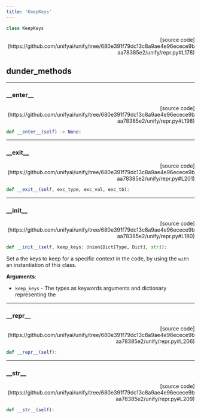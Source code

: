 ```yaml
---
title: 'KeepKeys'
---
```


```python
class KeepKeys
```

<p align="right">[source code](https://github.com/unifyai/unify/tree/680e391f79dc13c8a9ae4e96ecece9baa78385e2/unify/repr.py#L178)</p>



## dunder_methods

---

### \_\_enter\_\_

<p align="right">[source code](https://github.com/unifyai/unify/tree/680e391f79dc13c8a9ae4e96ecece9baa78385e2/unify/repr.py#L198)</p>

```python
def __enter__(self) -> None:
```



---

### \_\_exit\_\_

<p align="right">[source code](https://github.com/unifyai/unify/tree/680e391f79dc13c8a9ae4e96ecece9baa78385e2/unify/repr.py#L201)</p>

```python
def __exit__(self, exc_type, exc_val, exc_tb):
```



---

### \_\_init\_\_

<p align="right">[source code](https://github.com/unifyai/unify/tree/680e391f79dc13c8a9ae4e96ecece9baa78385e2/unify/repr.py#L180)</p>

```python
def __init__(self, keep_keys: Union[Dict[Type, Dict], str]):
```

Set a the keys to keep for a specific context in the code, by using the
`with` an instantiation of this class.

**Arguments**:

- `keep_keys` - The types as keywords arguments and dictionary representing the

---

### \_\_repr\_\_

<p align="right">[source code](https://github.com/unifyai/unify/tree/680e391f79dc13c8a9ae4e96ecece9baa78385e2/unify/repr.py#L206)</p>

```python
def __repr__(self):
```



---

### \_\_str\_\_

<p align="right">[source code](https://github.com/unifyai/unify/tree/680e391f79dc13c8a9ae4e96ecece9baa78385e2/unify/repr.py#L209)</p>

```python
def __str__(self):
```

